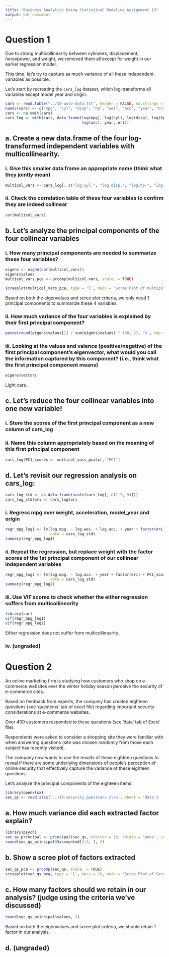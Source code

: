```yaml
---
title: "Business Analytics Using Statistical Modeling Assignment 13"
output: pdf_document
---
```


# Question 1
Due to strong multicollinearity between cylinders, displacement, horsepower, and weight, we removed them all except for weight in our earlier regression model.

This time, let’s try to capture as much variance of all these independent variables as possible.

Let’s start by recreating the `cars_log` dataset, which log-transforms all variables except model year and origin.

```r
cars <- read.table("../10-auto-data.txt", header = FALSE, na.strings = "?")[-9]
names(cars) <- c("mpg", "cyl", "disp", "hp", "wei", "acc", "year", "ori")
cars <- na.omit(cars)
cars_log <- with(cars, data.frame(log(mpg), log(cyl), log(disp), log(hp), log(wei),
                                  log(acc), year, ori))
```

## a. Create a new data.frame of the four log-transformed independent variables with multicollinearity.

### i. Give this smaller data frame an appropriate name (think what they jointly mean)

```r
multicol_vars <- cars_log[, c("log.cyl.", "log.disp.", "log.hp.", "log.wei.")]
```

### ii. Check the correlation table of these four variables to confirm they are indeed collinear

```r
cor(multicol_vars)
```

## b. Let’s analyze the principal components of the four collinear variables

### i. How many principal components are needed to summarize these four variables?

```r
eigens <- eigen(cor(multicol_vars))
eigens$values
multicol_vars_pca <- prcomp(multicol_vars, scale. = TRUE)
```

\newpage

```r
screeplot(multicol_vars_pca, type = 'l', main = 'Scree Plot of multicol_vars')
```

Based on both the eigenvalues and scree plot criteria, we only need 1 principal components to summarize these 4 variables.

### ii. How much variance of the four variables is explained by their first principal component?

```r
paste(round(eigens$values[1] / sum(eigens$values) * 100, 2), '%', sep = '')
```

### iii. Looking at the values and valence (positive/negative) of the first principal component’s eigenvector, what would you call the information captured by this component? (i.e., think what the first principal component means)

```r
eigens$vectors
```

Light cars.

## c. Let’s reduce the four collinear variables into one new variable!

### i. Store the scores of the first principal component as a new column of cars_log

### ii. Name this column appropriately based on the meaning of this first principal component

```r
cars_log$PC1_scores <- multicol_vars_pca$x[, "PC1"]
```

## d. Let’s revisit our regression analysis on cars_log:

```r
cars_log_std <- as.data.frame(scale(cars_log[, c(1:7, 9)]))
cars_log_std$ori <- cars_log$ori
```

### i. Regress mpg over weight, acceleration, model_year and origin

```r
regr_mpg_log1 <- lm(log.mpg. ~ log.wei. + log.acc. + year + factor(ori),
                    data = cars_log_std)
summary(regr_mpg_log1)
```

\newpage

### ii. Repeat the regression, but replace weight with the factor scores of the 1st principal component of our collinear independent variables

```r
regr_mpg_log2 <- lm(log.mpg. ~ log.acc. + year + factor(ori) + PC1_scores,
                    data = cars_log_std)
summary(regr_mpg_log2)
```

### iii. Use VIF scores to check whether the either regression suffers from multicollinearity

```r
library(car)
vif(regr_mpg_log1)
vif(regr_mpg_log2)
```

Either regression does not suffer from multicollinearity.

### iv. (ungraded)

# Question 2
An online marketing firm is studying how customers who shop on e-commerce websites over the winter holiday season perceive the security of e-commerce sites.

Based on feedback from experts, the company has created eighteen questions (see ‘questions’ tab of excel file) regarding important security considerations at e-commerce websites.

Over 400 customers responded to these questions (see ‘data’ tab of Excel file).

Respondents were asked to consider a shopping site they were familiar with when answering questions (site was chosen randomly from those each subject has recently visited).

The company now wants to use the results of these eighteen questions to reveal if there are some underlying dimensions of people’s perception of online security that effectively capture the variance of these eighteen questions.

Let’s analyze the principal components of the eighteen items.

```r
library(openxlsx)
sec_qs <- read.xlsx('../13-security_questions.xlsx', sheet = 'data')
```

## a. How much variance did each extracted factor explain?

```r
library(psych)
sec_qs_principal <- principal(sec_qs, nfactor = 18, rotate = 'none', scores = TRUE)
round(sec_qs_principal$Vaccounted[2:3, ], 2)
```

\newpage

## b. Show a scree plot of factors extracted

```r
sec_qs_pca <- prcomp(sec_qs, scale. = TRUE)
screeplot(sec_qs_pca, type = 'l', npcs = 18, main = 'Scree Plot of Security Questions')
```

## c. How many factors should we retain in our analysis? (judge using the criteria we’ve discussed)

```r
round(sec_qs_principal$values, 2)
```

Based on both the eigenvalues and scree plot criteria, we should retain 1 factor in our analysis.

## d. (ungraded)
